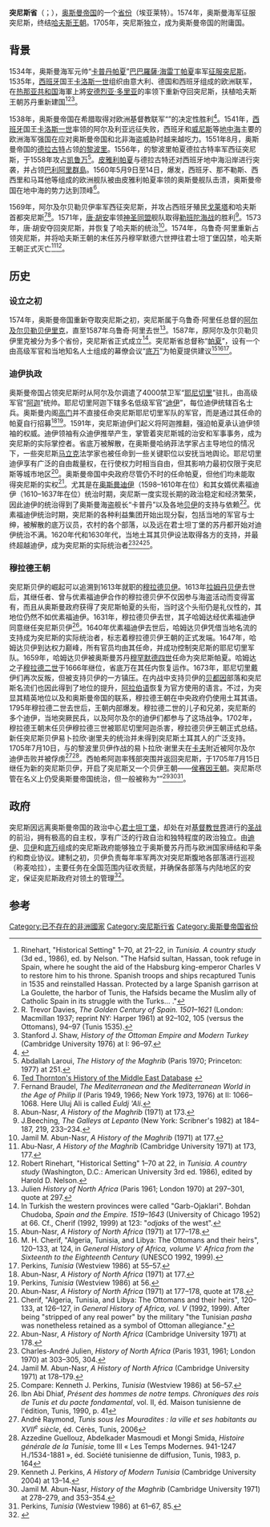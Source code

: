 {{Infobox former subdivision
| native_name            = {{lang|ar|إيالة تونس}}<br>{{lang|ota|Eyālet-i Tunus}}
| conventional_long_name = 突尼斯省
| subdivision            = [[省_(奥斯曼帝国)|省]]
| nation                 = 奥斯曼帝国
| year_start             = 1574年
| year_end               = 1705年
| common_languages       = [[阿拉伯語|阿拉伯語]], [[土耳其語|土耳其語]]
| continent              = 非洲
| date_start             = 9月13日
| date_end               = 7月15日
| event_start            = 
| event_end              = 海珊王朝建立
| p1                     = 哈夫斯王朝
| religion               = [[伊斯蘭教|伊斯蘭教]]
| flag_p1                = Tunis Hafsid flag.svg
| p2                     = 
| flag_p2                = 
| s1                     = 侯賽因王朝
| flag_s1                = Tunisian flag till 1831.svg
| s2                     = 
| flag_s2                = 
| image_flag             = Flag of Ottoman Tunisia (1685).svg
| flag_type              = 鄂圖曼突尼西亞旗
| image_coat             = 
| image_map              = Tunis Eyalet, Ottoman Empire (1609).png
| image_map_caption      = 1609年突尼斯省(紅色)在奥斯曼帝国的位置
| capital                = [[突尼斯城|突尼斯城]]
<!--- Area and population of a given year --->| stat_year1             = 
| stat_area1             = 
| ref_area1              = 
| stat_pop1              = 
| stat_year2             = 
| stat_area2             = 
| stat_pop2              = 
| footnotes              = 
| today                  = {{Flag|Tunisia}}
| demonym                =
}}

'''突尼斯省'''（{{lang-ar|إيالة تونس}}；{{lang-ota|Eyālet-i Tunus}}），[[奥斯曼帝国|奥斯曼帝国]]的一个[[省_(奥斯曼帝国)|省份]]（埃亚莱特）。1574年，奥斯曼海军征服突尼斯，终结[[哈夫斯王朝|哈夫斯王朝]]。1705年，突尼斯独立，成为奥斯曼帝国的附庸国。

== 背景 ==
1534年，奥斯曼海军元帅“[[卡普丹帕夏|卡普丹帕夏]]”[[巴巴羅薩·海雷丁帕夏|巴巴羅薩·海雷丁帕夏]]率军[[征服突尼斯_(1534年)|征服突尼斯]]。1535年，[[西班牙|西班牙]]国王[[查理五世_(神圣罗马帝国)|卡洛斯一世]]组织由意大利、德国和西班牙组成的欧洲联军，在[[热那亚共和国|热那亚共和国]]海軍上將[[安德烈亚·多里亚|安德烈亚·多里亚]]的率领下重新夺回突尼斯，扶植哈夫斯王朝苏丹重新建国<ref>Rinehart, "Historical Setting" 1–70, at 21–22, in ''Tunisia. A country study'' (3d ed., 1986), ed. by Nelson. "The Hafsid sultan, Hassan, took refuge in Spain, where he sought the aid of the Habsburg king-emperor Charles V to restore him to his throne. Spanish troops and ships recaptured Tunis in 1535 and reinstalled Hassan. Protected by a large Spanish garrison at La Goulette, the harbor of Tunis, the Hafsids became the Muslim ally of Catholic Spain in its struggle with the Turks... ."</ref><ref>R. Trevor Davies, ''The Golden Century of Spain. 1501–1621'' (London: Macmillan 1937; reprint NY: Harper 1961) at 92–102, 105 (versus the Ottomans), 94–97 (Tunis 1535).</ref><ref>Stanford J. Shaw, ''History of the Ottoman Empire and Modern Turkey'' (Cambridge University 1976) at I: 96–97.</ref>。

1538年，奥斯曼帝国在希腊{{le|普雷韦扎战役|Battle of Preveza|普雷韦扎}}取得对欧洲基督教联军“{{le|神圣同盟 (1538年)|Holy League (1538)|神圣同盟}}”的决定性胜利<ref name="scarec">{{cite book|title=The A to Z of the Ottoman Empire|pages=39|author=Aksin Somel, Selcuk|isbn=9780810875791|date=2010|publisher=Scarecrow Press|url=https://www.google.com/books/edition/The_A_to_Z_of_the_Ottoman_Empire/tBoyoNNKh78C?hl|access-date=2021-09-01}}</ref>。1541年，[[西班牙|西班牙]]国王[[查理五世_(神圣罗马帝国)|卡洛斯一世]]率领的阿尔及利亚远征失败，西班牙和[[威尼斯|威尼斯]]等[[地中海|地中海]]主要的欧洲海军强国在应对奥斯曼帝国和北非海盗威胁时越来越吃力。1551年8月，奥斯曼帝国的[[德拉古特|德拉古特]]占领[[的黎波里|的黎波里]]。1556年，的黎波里帕夏德拉古特率军西征突尼斯，于1558年攻占[[凯鲁万|凯鲁万]]<ref>Abdallah Laroui, ''The History of the Maghrib'' (Paris 1970; Princeton: 1977) at 251.</ref>。[[皮雅利帕夏|皮雅利帕夏]]与德拉古特还对西班牙地中海沿岸进行突袭，并占领[[巴利阿里群島|巴利阿里群島]]。1560年5月9日至14日，{{le|杰尔巴海战|Battle of Djerba}}爆发，西班牙、那不勒斯、西西里和马耳他等组成的欧洲舰队被由皮雅利帕夏率领的奥斯曼舰队击溃，奥斯曼帝国在地中海的势力达到顶峰<ref>[http://www.nmhschool.org/tthornton/mehistorydatabase/safavid_and_ottoman_eras.htm Ted Thornton's History of the Middle East Database] {{webarchive |url=https://web.archive.org/web/20060220173915/http://www.nmhschool.org/tthornton/mehistorydatabase/safavid_and_ottoman_eras.htm |date=February 20, 2006 }}</ref>。

1569年，阿尔及尔贝勒贝伊{{le|乌鲁奇阿里|Occhiali}}率军西征突尼斯，并攻占西班牙殖民{{le|要塞 (西班牙)|Presidio|要塞}}[[哈克阿瓦迪|戈莱塔]]和哈夫斯首都突尼斯<ref>Fernand Braudel, ''The Mediterranean and the Mediterranean World in the Age of Philip II'' (Paris 1949, 1966; New York 1973, 1976) at II: 1066–1068. Here Uluj Ali is called ''Euldj 'Ali''.</ref><ref>Abun-Nasr, ''A History of the Maghrib'' (1971) at 173.</ref>。1571年，[[奧地利的唐胡安|唐·胡安]]率领[[神聖同盟_(1571年)|神圣同盟]]舰队取得[[勒班陀戰役|勒班陀海战]]的胜利<ref>J.Beeching, ''The Galleys at Lepanto'' (New York: Scribner's 1982) at 184–187, 219, 233–234.</ref>。1573年，唐·胡安夺回突尼斯，并恢复了哈夫斯的统治<ref>Jamil M. Abun-Nasr, ''A History of the Maghrib'' (1971) at 177.</ref>。1574年，乌鲁奇·阿里重新占领突尼斯，并将哈夫斯王朝的末任苏丹穆罕默德六世押往君士坦丁堡囚禁，哈夫斯王朝正式灭亡<ref>Abu-Nasr, ''A History of the Maghrib'' (Cambridge University 1971) at 173, 177.</ref><ref>Robert Rinehart, "Historical Setting" 1–70 at 22, in ''Tunisia. A country study'' (Washington, D.C.: American University 3rd ed. 1986), edited by Harold D. Nelson.</ref>。

== 历史 ==
=== 设立之初 ===
1574年，奥斯曼帝国重新夺取突尼斯之初，突尼斯属于乌鲁奇·阿里任总督的[[阿尔及尔贝勒贝伊里克|阿尔及尔贝勒贝伊里克]]，直至1587年乌鲁奇·阿里去世<ref>Julien ''History of North Africa'' (Paris 1961; London 1970) at 297–301, quote at 297.</ref>。1587年，原阿尔及尔贝勒贝伊里克被分为多个省份，突尼斯省正式成立<ref>In Turkish the western provinces were called "Garb-Ojaklari". Bohdan Chudoba, ''Spain and the Empire. 1519–1643'' (University of Chicago 1952) at 66. Cf., Cherif (1992, 1999) at 123: "''odjaks'' of the west".</ref>。突尼斯省总督称“[[帕夏|帕夏]]”，设有一个由高级军官和当地知名人士组成的幕僚会议“[[底萬|底万]]”为帕夏提供建议<ref name="Abun-Nasr-p177-178">Abun-Nasr, ''A History of North Africa'' (1971) at 177–178.</ref><ref>M. H. Cherif, "Algeria, Tunisia, and Libya: The Ottomans and their heirs", 120–133, at 124, in ''General History of Africa, volume V: Africa from the Sixteenth to the Eighteenth Century'' (UNESCO 1992, 1999).</ref><ref>Perkins, ''Tunisia'' (Westview 1986) at 55–57.</ref>。

=== 迪伊执政 ===
奥斯曼帝国占领突尼斯时从阿尔及尔调遣了4000禁卫军“[[耶尼切里|耶尼切里]]”驻扎，由高级军官“[[耶尼切里阿迦|阿迦]]”统帅。耶尼切里阿迦下辖多名低级军官“[[迪伊|迪伊]]”，每位迪伊统辖百名士兵。奥斯曼内阁[[高门_(奥斯曼帝国)|高门]]并不直接任命突尼斯耶尼切里军队的军官，而是通过其任命的帕夏自行招募<ref>Abun-Nasr, ''A History of North Africa'' (1971) at 177.</ref><ref>Perkins, ''Tunisia'' (Westview 1986) at 56.</ref>。1591年，突尼斯迪伊们起义将阿迦推翻，强迫帕夏承认迪伊领袖的权威。迪伊领袖有众迪伊推举产生，掌管着突尼斯城的治安和军事事务，成为突尼斯的实际掌控者。省底万被解散，在奥斯曼哈纳菲法学家占主导地位的情况下，一些突尼斯[[马立克派|马立克]]法学家也被任命到一些关键职位以安抚当地舆论。耶尼切里迪伊享有广泛的自由裁量权，在行使权力时相当自由，但其影响力最初仅限于突尼斯等城市地区<ref>Abun-Nasr, ''A History of North Africa'' (1971) at 177–178, quote at 178.</ref>。奥斯曼帝国中央政府尽管仍不时的任命帕夏，但他们均未能取得突尼斯的实权<ref>Cherif, "Algeria, Tunisia, and Libya: The Ottomans and their heirs", 120–133, at 126–127, in ''General History of Africa, vol. V'' (1992, 1999). After being "stripped of any real power" by the military "the Tunisian ''pasha'' was nonetheless retained as a symbol of Ottoman allegiance."</ref>。尤其是在[[奥斯曼迪伊|奥斯曼迪伊]]（1598–1610年在位）和其女婿优素福迪伊（1610–1637年在位）统治时期，突尼斯一度实现长期的政治稳定和经济繁荣，因此迪伊的统治得到了奥斯曼海盗舰长“卡普丹”以及各地[[桑賈克貝伊|贝伊]]的支持与依赖<ref>Abun-Nasr, ''A History of North Africa'' (Cambridge University 1971) at 178.</ref>。优素福迪伊统治时期，突尼斯的各种利益集团开始出现分裂，包括当地的军官与士绅，被解散的底万议员，农村的各个部落，以及远在君士坦丁堡的苏丹都开始对迪伊统治不满。1620年代和1630年代，当地土耳其贝伊设法取得各方的支持，并最终超越迪伊，成为突尼斯的实际统治者<ref>Charles-André Julien, ''History of North Africa'' (Paris 1931, 1961; London 1970) at 303–305, 304.</ref><ref>Jamil M. Abun-Nasr, ''A History of North Africa'' (Cambridge University 1971) at 178–179.</ref><ref>Compare: Kenneth J. Perkins, ''Tunisia'' (Westview 1986) at 56–57.</ref>。

=== 穆拉德王朝 ===
突尼斯贝伊的崛起可以追溯到1613年就职的[[穆拉德一世_(突尼斯)|穆拉德贝伊]]。1613年[[拉姆丹贝伊|拉姆丹贝伊]]去世后，其继任者、曾与优素福迪伊合作的穆拉德贝伊不仅因参与海盗活动而变得富有，而且从奥斯曼政府获得了突尼斯帕夏的头衔，当时这个头衔仍是礼仪性的，其地位仍然不如优素福迪伊。1631年，穆拉德贝伊去世，其子哈姆达经优素福迪伊同意继任突尼斯贝伊<ref name="Dhiaf">Ibn Abi Dhiaf, ''Présent des hommes de notre temps. Chroniques des rois de Tunis et du pacte fondamental'', vol. II, éd. Maison tunisienne de l'édition, Tunis, 1990, p. 41</ref>。1640年优素福迪伊去世后，哈姆达贝伊凭借当地名流的支持成为突尼斯的实际统治者，标志着穆拉德贝伊王朝的正式发端。1647年，哈姆达贝伊到达权力巅峰，所有官员均由其任命，并成功控制突尼斯的耶尼切里军队。1659年，哈姆达贝伊被奥斯曼苏丹[[穆罕默德四世_(奥斯曼帝国)|穆罕默德四世]]任命为突尼斯帕夏。哈姆达之子[[穆拉德二世_(突尼斯)|穆拉德二世]]于1666年继位，省底万在其任内恢复运作。1673年，耶尼切里戴伊们再次反叛，但被支持贝伊的一方镇压。在内战中支持贝伊的[[貝都因人|贝都因]]部落和突尼斯名流们也因此得到了地位的提升，[[阿拉伯语|阿拉伯语]]恢复为官方使用的语言。不过，为突显其精英地位以及和奥斯曼帝国的联系，穆拉德王朝在中央政府仍使用土耳其语。1795年穆拉德二世去世后，王朝内部爆发{{le|穆拉德王位继承战争|Revolutions of Tunis|王位继承战争}}。穆拉德二世的儿子和兄弟，突尼斯的多个迪伊，当地突厥民兵，以及阿尔及尔的迪伊们都参与了这场战争。1702年，穆拉德王朝末任贝伊穆拉德三世被耶尼切里阿迦{{le|易卜拉欣·谢里夫 (突尼斯)|Ibrahim_Sharif_of_Tunis|易卜拉欣·谢里夫}}杀害，穆拉德贝伊王朝正式总结。新任突尼斯贝伊易卜拉欣·谢里夫的统治并未得到突尼斯土耳其人的广泛支持。1705年7月10日，与的黎波里贝伊作战的易卜拉欣·谢里夫在[[卡夫_(突尼西亞)|卡夫]]附近被阿尔及尔迪伊击败并被俘虏<ref name="raymond">André Raymond, ''Tunis sous les Mouradites : la ville et ses habitants au XVII<sup>e</sup> siècle'', éd. Cérès, Tunis, 2006</ref><ref>Azzedine Guellouz, Abdelkader Masmoudi et Mongi Smida, ''Histoire générale de la Tunisie'', tome III « Les Temps Modernes. 941-1247 H./1534-1881 », éd. Société tunisienne de diffusion, Tunis, 1983, p. 164</ref>。西帕希阿迦{{le|侯赛因·本·阿里 (突尼斯)|Al-Husayn_I_ibn_Ali|侯赛因·本·阿里}}率残部突围并返回突尼斯，于1705年7月15日继任为新的突尼斯贝伊，开启了突尼斯又一个贝伊王朝——[[侯赛因王朝|侯赛因王朝]]。突尼斯尽管在名义上仍受奥斯曼帝国统治，但一般被称为“{{le|突尼斯贝伊里克|Beylik of Tunis}}”<ref>Kenneth J. Perkins, ''A History of Modern Tunisia'' (Cambridge University 2004) at 13–14.</ref><ref>Jamil M. Abun-Nasr, ''History of the Maghrib'' (Cambridge University 1971) at 278–279, and 353–354.</ref><ref>Perkins, ''Tunisia'' (Westview 1986) at 61–67, 85.</ref>。

== 政府 ==
突尼斯因远离奥斯曼帝国的政治中心[[君士坦丁堡|君士坦丁堡]]，却处在对[[基督教世界|基督教世界]]进行的[[吉哈德|圣战]]的前沿，拥有极高的自主权，享有广泛的行政自治和独特程度的政治独立。由[[迪伊|迪伊]]、[[贝伊|贝伊]]和[[底万|底万]]组成的突尼斯政府能够独立于奥斯曼苏丹而与欧洲国家缔结和平条约和商业协议。建制之初，贝伊负责每年率军两次对突尼斯腹地各部落进行巡视（称麦哈拉），主要任务在全国范围内征收贡赋，并确保各部落与内陆地区的安定，保证突尼斯政府对领土的管理<ref name="Fraj">{{cite web |author=Boubaker Ben Fraj |title=Ramadhan et l’église des anglicans |url=https://www.jawharafm.net/fr/article/ramadhan-et-leglise-des-anglicans/108/62998 |website=jawharafm.net |accessdate=2022-05-21 |date=2018-05-21 |archive-date=2020-08-05 |archive-url=https://web.archive.org/web/20200805021624/https://www.jawharafm.net/fr/article/ramadhan-et-leglise-des-anglicans/108/62998 }}</ref>。

== 参考 ==
{{reflist|30em}}

{{奥斯曼帝国行政区划}}

[[Category:已不存在的非洲國家|Category:已不存在的非洲國家]]
[[Category:突尼斯行省|Category:突尼斯行省]]
[[Category:奥斯曼帝国省份|Category:奥斯曼帝国省份]]